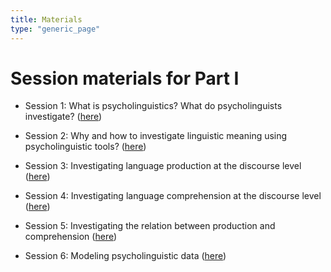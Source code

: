 ```yaml
---
title: Materials
type: "generic_page"
---
```


# Session materials for Part I

- Session 1: What is psycholinguistics? What do psycholinguists investigate? ([here](https://github.com/vini-macuch-silva/intro-to-psycholinguistics/tree/master/materials/S01))

- Session 2: Why and how to investigate linguistic meaning using psycholinguistic tools? ([here](https://github.com/vini-macuch-silva/intro-to-psycholinguistics/tree/master/materials/S02))

- Session 3: Investigating language production at the discourse level ([here](https://github.com/vini-macuch-silva/intro-to-psycholinguistics/tree/master/materials/S03))

- Session 4: Investigating language comprehension at the discourse level ([here](https://github.com/vini-macuch-silva/intro-to-psycholinguistics/tree/master/materials/S04))

- Session 5: Investigating the relation between production and comprehension ([here](https://github.com/vini-macuch-silva/intro-to-psycholinguistics/tree/master/materials/S05))

- Session 6: Modeling psycholinguistic data ([here](https://github.com/vini-macuch-silva/intro-to-psycholinguistics/tree/master/materials/S06))
